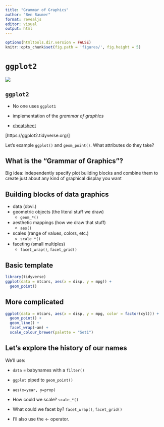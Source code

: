 ```yaml
---
title: "Grammar of Graphics"
author: "Ben Baumer"
format: revealjs
editor: visual
output: html
---
```


```r
options(htmltools.dir.version = FALSE)
knitr::opts_chunk$set(fig.path = 'figures/', fig.height = 5)
```

# `ggplot2`

![](https://d21ii91i3y6o6h.cloudfront.net/gallery_images/from_proof/9296/small/1447173871/rstudio-hex-ggplot2-dot-psd.png)

## `ggplot2`

-   No one uses `ggplot1`

-   implementation of the *grammar of graphics*

-   [cheatsheet](https://github.com/rstudio/cheatsheets/raw/master/data-visualization-2.1.pdf)

\[https://ggplot2.tidyverse.org/\]

Let's example `ggplot()` and `geom_point()`. What attributes do they take? 

## What is the "Grammar of Graphics"?

Big idea: independently specify plot building blocks and combine them to create just about any kind of graphical display you want

## Building blocks of data graphics

-   data (obvi.)
-   geometric objects (the literal stuff we draw)
    -   `geom_*()`
-   aesthetic mappings (how we draw that stuff)
    -   `aes()`
-   scales (range of values, colors, etc.)
    -   `scale_*()`
-   faceting (small multiples)
    -   `facet_wrap()`, `facet_grid()`

## Basic template

```r
library(tidyverse)
ggplot(data = mtcars, aes(x = disp, y = mpg)) + 
  geom_point()
```

## More complicated

```r
ggplot(data = mtcars, aes(x = disp, y = mpg, color = factor(cyl))) + 
  geom_point() + 
  geom_line() + 
  facet_wrap(~am) + 
  scale_colour_brewer(palette = "Set1")
```

## Let's explore the history of our names

We'll use:

-   `data` = babynames with a `filter()` 

-   `ggplot` piped to `geom_point()`

-   `aes(x=year, y=prop)`

-   How could we scale? `scale_*()`

-   What could we facet by? `facet_wrap()`, `facet_grid()`

-   I'll also use the <- operator. 
